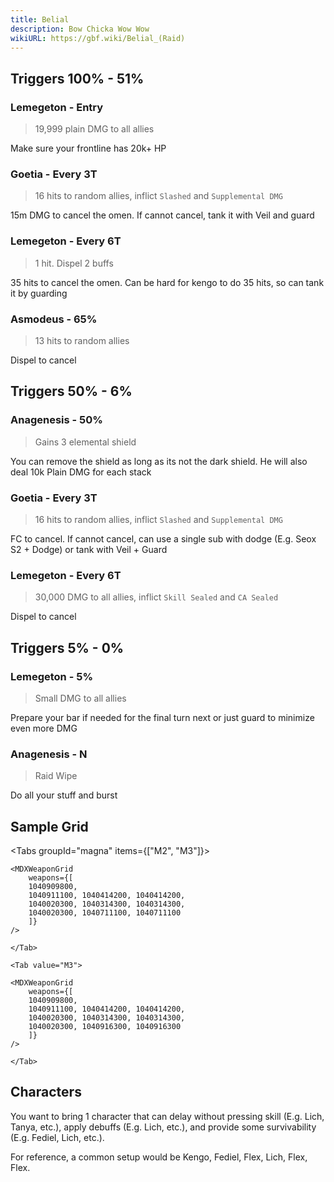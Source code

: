 ```yaml
---
title: Belial
description: Bow Chicka Wow Wow
wikiURL: https://gbf.wiki/Belial_(Raid)
---
```


## Triggers 100% - 51%

### Lemegeton - Entry

> 19,999 plain DMG to all allies

Make sure your frontline has 20k+ HP

### Goetia - Every 3T

> 16 hits to random allies, inflict `Slashed` and `Supplemental DMG`

15m DMG to cancel the omen.
If cannot cancel, tank it with Veil and guard

### Lemegeton - Every 6T

> 1 hit. Dispel 2 buffs

35 hits to cancel the omen.
Can be hard for kengo to do 35 hits, so can tank it by guarding

### Asmodeus - 65%

> 13 hits to random allies

Dispel to cancel

## Triggers 50% - 6%

### Anagenesis - 50%

> Gains 3 elemental shield

You can remove the shield as long as its not the dark shield.
He will also deal 10k Plain DMG for each stack

### Goetia - Every 3T

> 16 hits to random allies, inflict `Slashed` and `Supplemental DMG`

FC to cancel.
If cannot cancel, can use a single sub with dodge (E.g. Seox S2 + Dodge) or tank with Veil + Guard

### Lemegeton - Every 6T

> 30,000 DMG to all allies, inflict `Skill Sealed` and `CA Sealed`

Dispel to cancel

## Triggers 5% - 0%

### Lemegeton - 5%

> Small DMG to all allies

Prepare your bar if needed for the final turn next or just guard to minimize even more DMG

### Anagenesis - N

> Raid Wipe

Do all your stuff and burst

## Sample Grid

<Tabs groupId="magna" items={["M2", "M3"]}>
	<Tab value="M2">

    <MDXWeaponGrid
        weapons={[
        1040909800,
        1040911100, 1040414200, 1040414200,
        1040020300, 1040314300, 1040314300,
        1040020300, 1040711100, 1040711100
        ]}
    />

    </Tab>

    <Tab value="M3">

    <MDXWeaponGrid
        weapons={[
        1040909800,
        1040911100, 1040414200, 1040414200,
        1040020300, 1040314300, 1040314300,
        1040020300, 1040916300, 1040916300
        ]}
    />

    </Tab>

</Tabs>

## Characters

You want to bring 1 character that can delay without pressing skill (E.g. Lich, Tanya, etc.),
apply debuffs (E.g. Lich, etc.),
and provide some survivability (E.g. Fediel, Lich, etc.).

For reference, a common setup would be Kengo, Fediel, Flex, Lich, Flex, Flex.
